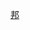 {{Catnav|頁面分類|地理|行政区划|一级行政区|印度一级行政区}}

{{catmore}}
{{印度区划分类指南}}
{{Commonscat|Assam}}

[[Category:印度的邦和中央直辖区|邦]]